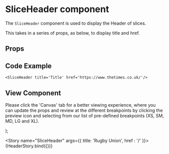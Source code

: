 
<Meta
  title="Newskit Components/Slices/SliceHeader"
  component={SliceHeader}
/>

# SliceHeader component
The `SliceHeader` component is used to display the Header of slices.

This takes in a series of props, as below, to display title and href.

## Props
<Props of={SliceHeader} />

## Code Example
`<SliceHeader title='Title' href='https://www.thetimes.co.uk/'/>`

## View Component
Please click the 'Canvas' tab for a better viewing experience, where you can update the props and review at the different breakpoints by clicking the preview icon and selecting from our list of pre-defined breakpoints (XS, SM, MD, LG and XL).

  <NewsKitProvider theme={TimesWebLightTheme}>
  <TrackingContextProvider
      analyticsStream={analyticsStream}
      context={{
        component: 'SliceHeader',
        attrs: {
        }
      }}
    >
    <SliceHeader {...{ title,href }} />
    </TrackingContextProvider>
  </NewsKitProvider>
);

<Story name="SliceHeader" args={{ title: 'Rugby Union', href : '/' }}>
  {HeaderStory.bind({})}
</Story>